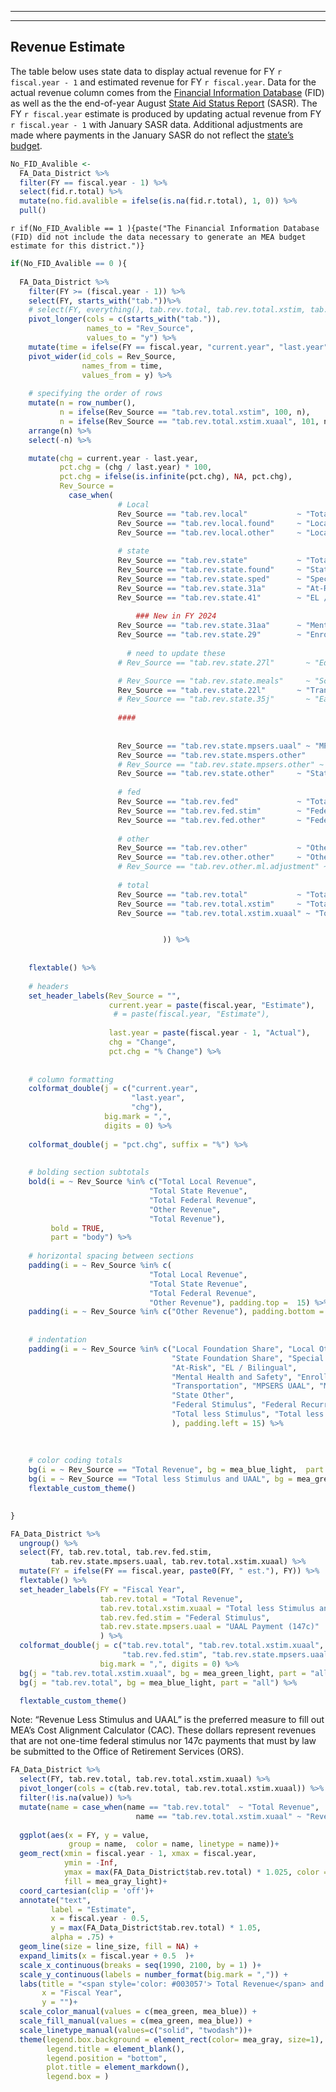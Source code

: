 ------------------------------------------------------------------------

------------------------------------------------------------------------

## Revenue Estimate

The table below uses state data to display actual revenue for FY `r fiscal.year - 1` and estimated revenue for FY `r fiscal.year`. Data for the actual revenue column comes from the [Financial Information Database](https://www.mischooldata.org/financial-data-files/) (FID) as well as the the end-of-year August [State Aid Status Report](https://mdoe.state.mi.us/samspublic/Home/StatusReport) (SASR). The FY `r fiscal.year` estimate is produced by updating actual revenue from FY `r fiscal.year - 1` with January SASR data. Additional adjustments are made where payments in the January SASR do not reflect the [state's budget](https://www.legislature.mi.gov/Laws/MCLTablesAndAppropriationActs).


```r

No_FID_Avalible <- 
  FA_Data_District %>% 
  filter(FY == fiscal.year - 1) %>% 
  select(fid.r.total) %>% 
  mutate(no.fid.avalible = ifelse(is.na(fid.r.total), 1, 0)) %>% 
  pull()


```

`r if(No_FID_Avalible == 1 ){paste("The Financial Information Database (FID) did not include the data necessary to generate an MEA budget estimate for this district.")}`

```r
if(No_FID_Avalible == 0 ){
  
  FA_Data_District %>%
    filter(FY >= (fiscal.year - 1)) %>%
    select(FY, starts_with("tab."))%>%
    # select(FY, everything(), tab.rev.total, tab.rev.total.xstim, tab.rev.total.xstim.xuaal) %>% 
    pivot_longer(cols = c(starts_with("tab.")), 
                 names_to = "Rev_Source", 
                 values_to = "y") %>% 
    mutate(time = ifelse(FY == fiscal.year, "current.year", "last.year" )) %>% 
    pivot_wider(id_cols = Rev_Source, 
                names_from = time, 
                values_from = y) %>% 
    
    # specifying the order of rows
    mutate(n = row_number(),
           n = ifelse(Rev_Source == "tab.rev.total.xstim", 100, n),
           n = ifelse(Rev_Source == "tab.rev.total.xstim.xuaal", 101, n)) %>% 
    arrange(n) %>% 
    select(-n) %>% 

    mutate(chg = current.year - last.year,
           pct.chg = (chg / last.year) * 100,
           pct.chg = ifelse(is.infinite(pct.chg), NA, pct.chg),
           Rev_Source = 
             case_when(
                        # Local
                        Rev_Source == "tab.rev.local"           ~ "Total Local Revenue",
                        Rev_Source == "tab.rev.local.found"     ~ "Local Foundation Share",
                        Rev_Source == "tab.rev.local.other"     ~ "Local Other",
                        
                        # state
                        Rev_Source == "tab.rev.state"           ~ "Total State Revenue",
                        Rev_Source == "tab.rev.state.found"     ~ "State Foundation Share",
                        Rev_Source == "tab.rev.state.sped"      ~ "Special Education",
                        Rev_Source == "tab.rev.state.31a"       ~ "At-Risk",
                        Rev_Source == "tab.rev.state.41"        ~ "EL / Bilingual",
                        
                            ### New in FY 2024
                        Rev_Source == "tab.rev.state.31aa"      ~ "Mental Health and Safety",
                        Rev_Source == "tab.rev.state.29"        ~ "Enrollment Stabilization", 
                        
                          # need to update these 
                        # Rev_Source == "tab.rev.state.27l"       ~ "Educator Compensation", 

                        # Rev_Source == "tab.rev.state.meals"     ~ "School Meals",
                        Rev_Source == "tab.rev.state.22l"       ~ "Transportation",
                        # Rev_Source == "tab.rev.state.35j"       ~ "Early Literacy",
  
                        ####
                        
                        
                        Rev_Source == "tab.rev.state.mpsers.uaal" ~ "MPSERS UAAL",
                        Rev_Source == "tab.rev.state.mspers.other"      ~ "MPSERS Other", 
                        # Rev_Source == "tab.rev.state.mpsers.other" ~ "MPSERS Other",
                        Rev_Source == "tab.rev.state.other"     ~ "State Other",
                        
                        # fed 
                        Rev_Source == "tab.rev.fed"             ~ "Total Federal Revenue",
                        Rev_Source == "tab.rev.fed.stim"        ~ "Federal Stimulus",
                        Rev_Source == "tab.rev.fed.other"       ~ "Federal Recurring",
                        
                        # other
                        Rev_Source == "tab.rev.other"           ~ "Other Revenue",
                        Rev_Source == "tab.rev.other.other"     ~ "Other",
                        # Rev_Source == "tab.rev.other.ml.adjustment" ~ "ML Adjustment",
                        
                        # total
                        Rev_Source == "tab.rev.total"           ~ "Total Revenue",
                        Rev_Source == "tab.rev.total.xstim"     ~ "Total less Stimulus",
                        Rev_Source == "tab.rev.total.xstim.xuaal" ~ "Total less Stimulus and UAAL"


                                  )) %>% 
    
  
    flextable() %>% 
    
    # headers
    set_header_labels(Rev_Source = "",
                      current.year = paste(fiscal.year, "Estimate"),
                       # = paste(fiscal.year, "Estimate"),
  
                      last.year = paste(fiscal.year - 1, "Actual"),
                      chg = "Change",
                      pct.chg = "% Change") %>% 
    
    
    # column formatting 
    colformat_double(j = c("current.year", 
                           "last.year", 
                           "chg"), 
                     big.mark = ",",
                     digits = 0) %>%
  
    colformat_double(j = "pct.chg", suffix = "%") %>% 
    
    
    # bolding section subtotals 
    bold(i = ~ Rev_Source %in% c("Total Local Revenue", 
                               "Total State Revenue",
                               "Total Federal Revenue",
                               "Other Revenue",
                               "Total Revenue"), 
         bold = TRUE, 
         part = "body") %>% 
  
    # horizontal spacing between sections
    padding(i = ~ Rev_Source %in% c(
                               "Total Local Revenue", 
                               "Total State Revenue",
                               "Total Federal Revenue", 
                               "Other Revenue"), padding.top =  15) %>% 
    padding(i = ~ Rev_Source %in% c("Other Revenue"), padding.bottom =  15) %>% 
    
    
    # indentation 
    padding(i = ~ Rev_Source %in% c("Local Foundation Share", "Local Other",
                                    "State Foundation Share", "Special Education",
                                    "At-Risk", "EL / Bilingual",
                                    "Mental Health and Safety", "Enrollment Stabilization",
                                    "Transportation", "MPSERS UAAL", "MPSERS Other", 
                                    "State Other",
                                    "Federal Stimulus", "Federal Recurring",
                                    "Total less Stimulus", "Total less Stimulus and UAAL"
                                    ), padding.left = 15) %>% 
    
    
    
    # color coding totals
    bg(i = ~ Rev_Source == "Total Revenue", bg = mea_blue_light,  part = "body") %>% 
    bg(i = ~ Rev_Source == "Total less Stimulus and UAAL", bg = mea_green_light,  part = "body") %>% 
    flextable_custom_theme()
    

}

```

\newpage

```r

FA_Data_District %>%
  ungroup() %>%
  select(FY, tab.rev.total, tab.rev.fed.stim, 
         tab.rev.state.mpsers.uaal, tab.rev.total.xstim.xuaal) %>%
  mutate(FY = ifelse(FY == fiscal.year, paste0(FY, " est."), FY)) %>% 
  flextable() %>% 
  set_header_labels(FY = "Fiscal Year", 
                    tab.rev.total = "Total Revenue", 
                    tab.rev.total.xstim.xuaal = "Total less Stimulus and UAAL",
                    tab.rev.fed.stim = "Federal Stimulus",
                    tab.rev.state.mpsers.uaal = "UAAL Payment (147c)"
                    ) %>% 
  colformat_double(j = c("tab.rev.total", "tab.rev.total.xstim.xuaal", 
                         "tab.rev.fed.stim", "tab.rev.state.mpsers.uaal"), 
                    big.mark = ",", digits = 0) %>%
  bg(j = "tab.rev.total.xstim.xuaal", bg = mea_green_light, part = "all") %>% 
  bg(j = "tab.rev.total", bg = mea_blue_light, part = "all") %>% 

  flextable_custom_theme()


```

Note: "Revenue Less Stimulus and UAAL" is the preferred measure to fill out MEA's Cost Alignment Calculator (CAC). These dollars represent revenues that are not one-time federal stimulus nor 147c payments that must by law be submitted to the Office of Retirement Services (ORS).

```r

FA_Data_District %>% 
  select(FY, tab.rev.total, tab.rev.total.xstim.xuaal) %>% 
  pivot_longer(cols = c(tab.rev.total, tab.rev.total.xstim.xuaal)) %>% 
  filter(!is.na(value)) %>%
  mutate(name = case_when(name == "tab.rev.total"  ~ "Total Revenue",
                            name == "tab.rev.total.xstim.xuaal" ~ "Revenue less Stimuls and UAAL")) %>% 
 
  ggplot(aes(x = FY, y = value, 
             group = name,  color = name, linetype = name))+
  geom_rect(xmin = fiscal.year - 1, xmax = fiscal.year, 
            ymin = -Inf, 
            ymax = max(FA_Data_District$tab.rev.total) * 1.025, color = NA, 
            fill = mea_gray_light)+
  coord_cartesian(clip = 'off')+
  annotate("text", 
         label = "Estimate",
         x = fiscal.year - 0.5,
         y = max(FA_Data_District$tab.rev.total) * 1.05,
         alpha = .75) +
  geom_line(size = line_size, fill = NA) +
  expand_limits(x = fiscal.year + 0.5  )+
  scale_x_continuous(breaks = seq(1990, 2100, by = 1) )+
  scale_y_continuous(labels = number_format(big.mark = ",")) +
  labs(title = "<span style='color: #003057'> Total Revenue</span> and <span style='color: #00A651'> Revenue less Stimuls and UAAL</span>",
       x = "Fiscal Year",
       y = "")+
  scale_color_manual(values = c(mea_green, mea_blue)) +
  scale_fill_manual(values = c(mea_green, mea_blue)) +
  scale_linetype_manual(values=c("solid", "twodash"))+
  theme(legend.box.background = element_rect(color= mea_gray, size=1),
        legend.title = element_blank(),
        legend.position = "bottom",
        plot.title = element_markdown(),
        legend.box = )

```
